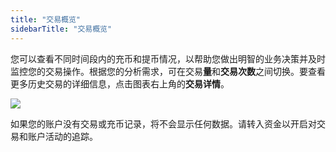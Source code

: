 ```yaml
---
title: "交易概览"
sidebarTitle: "交易概览"
---
```


您可以查看不同时间段内的充币和提币情况，以帮助您做出明智的业务决策并及时监控您的交易操作。根据您的分析需求，可在交易**量**和**交易次数**之间切换。要查看更多历史交易的详细信息，点击图表右上角的**交易详情**。

 <img src="/cn/images/dashboard/transaction-overview.svg" className="screenshot_modal"/>

<Note>如果您的账户没有交易或充币记录，将不会显示任何数据。请转入资金以开启对交易和账户活动的追踪。</Note>